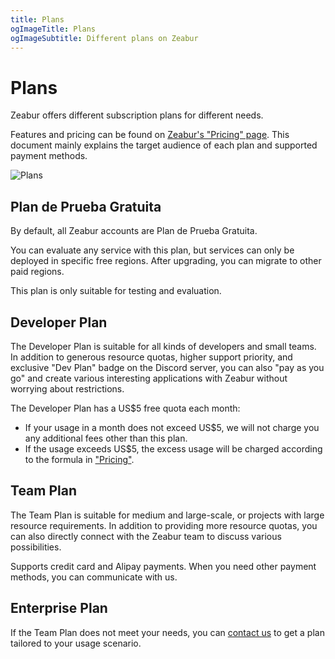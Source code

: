 ```yaml
---
title: Plans
ogImageTitle: Plans
ogImageSubtitle: Different plans on Zeabur
---
```



# Plans

Zeabur offers different subscription plans for different needs.

Features and pricing can be found on [Zeabur's "Pricing" page](https://zeabur.com/en-US/pricing). This document mainly explains the target audience of each plan and supported payment methods.

![Plans](/billing/plans/overview.png)

## Plan de Prueba Gratuita

By default, all Zeabur accounts are Plan de Prueba Gratuita.

You can evaluate any service with this plan, but services can only be deployed in specific free regions. After upgrading, you can migrate to other paid regions.

This plan is only suitable for testing and evaluation.

## Developer Plan

The Developer Plan is suitable for all kinds of developers and small teams. In addition to generous resource quotas, higher support priority, and exclusive "Dev Plan" badge on the Discord server, you can also "pay as you go" and create various interesting applications with Zeabur without worrying about restrictions.

The Developer Plan has a US$5 free quota each month:

- If your usage in a month does not exceed US$5, we will not charge you any additional fees other than this plan.
- If the usage exceeds US$5, the excess usage will be charged according to the formula in ["Pricing"](./pricing).

## Team Plan

The Team Plan is suitable for medium and large-scale, or projects with large resource requirements. In addition to providing more resource quotas, you can also directly connect with the Zeabur team to discuss various possibilities.

Supports credit card and Alipay payments. When you need other payment methods, you can communicate with us.

## Enterprise Plan

If the Team Plan does not meet your needs, you can [contact us](mailto:contact@zeabur.com) to get a plan tailored to your usage scenario.
